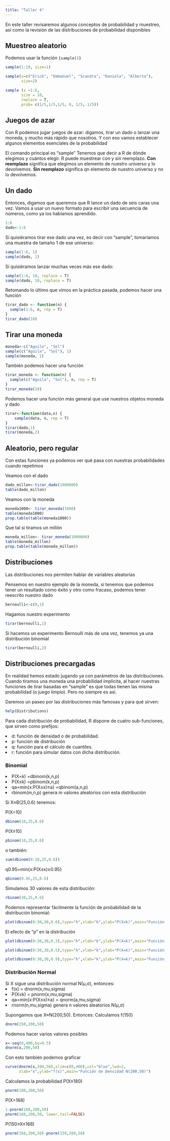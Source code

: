 ```yaml
---
title: "Taller 4"
---
```

En este taller revisaremos algunos conceptos de probabilidad y muestreo, así como la revisión de las distribuciones de probabilidad disponibles

## Muestreo aleatorio

Podemos usar la función `{sample()}`

```r

sample(1:19, size=1)

sample(x=c("Erick", "Emmanuel", "Scandra", "Daniela", "Alberto"),
       size=2)

sample (x =1:6, 
       size = 10,
       replace = T,
       prob= c(1/5,1/5,1/5, 0, 1/5, 1/5))


```


## Juegos de azar

Con R podemos jugar juegos de azar: digamos, tirar un dado o lanzar una moneda, y mucho más rápido que nosotros. Y con eso vamos establecer algunos elementos esenciales de la probabilidad

El comando principal es "sample" 
Tenemos que decir a R de dónde elegimos y cuántos elegir. R puede muestrear con y sin reemplazo. 
<b>Con reemplazo</b> significa que elegimos un elemento de nuestro universo  y lo devolvemos. 
<b>Sin reemplazo</b> significa qn elemento de nuestro universo y no lo devolvemos. 

## Un dado
Entonces, digamos que queremos que R lance un dado de seis caras una vez. Vamos a usar un nuevo formato para escribir una secuencia de números, como ya los habíamos aprendido.
```r
1:6
dado<-1:6
```

Si quisiéramos tirar ese dado una vez, es decir con "sample", tomaríamos una muestra de tamaño 1 de ese universo:
```r
sample(1:6, 1)
sample(dado, 1)

```

Si quisiéramos lanzar muchas veces más ese dado:
```r
sample(1:6, 10, replace = T)
sample(dado, 10, replace = T)

```

Retomando lo último que vimos en la práctica pasada, podemos hacer una función
```r
tirar_dado <- function(n) {
  sample(1:6, n, rep = T)
}
tirar_dado(10)

```

##  Tirar una moneda
```r
moneda<-c("Aguila", "Sol")
sample(c("Aguila", "Sol"), 1)
sample(moneda, 1)

```
También podemos hacer una función
```r
tirar_moneda <- function(n) {
  sample(c("Aguila", "Sol"), n, rep = T)
}
tirar_moneda(10)

```
Podemos hacer una función más general que use nuestros objetos moneda y dado
```r
tirar<-function(data,n) {
    sample(data, n, rep = T)
}
tirar(dado,1)
tirar(moneda,2)

```



## Aleatorio, pero regular
Con estas funciones ya podemos ver qué pasa con nuestras probabilidades cuando repetimos 


Veamos con el dado
```r
dado_millon<-tirar_dado(1000000)
table(dado_millon)

```

Veamos con la moneda
```r
moneda1000<- tirar_moneda(1000)
table(moneda1000)
prop.table(table(moneda1000))
```
Que tal si tiramos un millón
```r
moneda_millon<- tirar_moneda(1000000)
table(moneda_millon)
prop.table(table(moneda_millon))
```


## Distribuciones 

Las distribuciones nos permiten hablar de variables aleatorias

Pensemos en nuestro ejemplo de la moneda, si tenemos que podemos tener un resultado como éxito y otro como fracaso, podemos tener reescrito nuestro dado

```r
bernoulli<-c(0,1)
```

Hagamos nuestro experimento
```r
tirar(bernoulli,1)

```

Si hacemos un experimento Bernoulli más de una vez, tenemos ya una distribución binomial 
```r
tirar(bernoulli,2)
```


## Distribuciones precargadas
En realidad hemos estado jugando ya con parámetros de las distribuciones. Cuando tiramos una moneda una probabilidad ímplicita, al hacer nuestras funciones de tirar basadas en "sample" es que todas tienen las misma probabilidad (o juego limpio). Pero no siempre es así.

Daremos un paseo por las distribuciones más famosas y para qué sirven:

```r
help(Distributions)
```

Para cada distribución de probabilidad, R dispone de cuatro sub-funciones, que sirven como prefijos:

<li>d: función de densidad o de probabilidad. </li>
<li>p: función de distribución </li>
<li>q: función para el cálculo de cuantiles. </li>
<li>r: función para simular datos con dicha distribución.</li>


### Binomial

<li>P(X=k) =dbinom(k,n,p) </li>
<li>P(X≤k) =pbinom(k,n,p) </li>
<li>qa=min{x:P(X≤x)≥a} =qbinom(a,n,p)</li>
<li>rbinom(m,n,p) genera m valores aleatorios con esta distribución</li>

Si X≈B(25,0.6) tenemos:

P(X=10)
```r
dbinom(10,25,0.6)

```

P(X≤10)
```r
pbinom(10,25,0.6)
```
o también:

```r
sum(dbinom(0:10,25,0.6))
```


q0.95=min{x:P(X≤x)≥0.95}

```r
qbinom(0.95,25,0.6)
```


Simulamos 30 valores de esta distribución:
```r
rbinom(30,25,0.6)
```


Podemos representar fácilmente la función de probabilidad de la distribución binomial:

```r
plot(dbinom(0:30,30,0.6),type="h",xlab="k",ylab="P(X=k)",main="Función de Probabilidad B(30,0.6)")
```

El efecto de "p" en la distribución
```r
plot(dbinom(0:30,30,0.3),type="h",xlab="k",ylab="P(X=k)",main="Función de Probabilidad B(30,0.3)")

plot(dbinom(0:30,30,0.5),type="h",xlab="k",ylab="P(X=k)",main="Función de Probabilidad B(30,0.5)")

plot(dbinom(0:30,30,0.9),type="h",xlab="k",ylab="P(X=k)",main="Función de Probabilidad B(30,0.9)")
```

### Distribución Normal

Si X sigue una distribución normal N(μ,σ), entonces:
<li>f(x) = dnorm(x,mu,sigma)</li>
<li>P(X≤k) = pnorm(x,mu,sigma)</li>
<li>qa=min{x:P(X≤x)≥a} = qnorm(a,mu,sigma)</li>
<li>rnorm(n,mu,sigma) genera n valores aleatorios N(μ,σ)</li>

Supongamos que X≈N(200,50). Entonces:
Calculamos f(150)

```r
dnorm(150,200,50)
```

Podemos hacer varios valores posibles
```r
x<-seq(0,400,by=0.5)
dnorm(x,200,50)
```

Con esto también podemos graficar
```r
curve(dnorm(x,200,50),xlim=c(0,400),col="blue",lwd=2,
      xlab="x",ylab="f(x)",main="Función de Densidad N(200,50)")
```


Calculamos la probabilidad P(X≤180)
```r
pnorm(180,200,50)
```

P(X>168)
```r
1-pnorm(168,200,50)
pnorm(168,200,50, lower.tail=FALSE)

```

P(150≤X≤168)
```r
pnorm(168,200,50)-pnorm(150,200,50)
```

